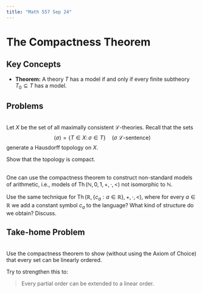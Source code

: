 ```yaml
---
title: "Math 557 Sep 24"
---
```


# The Compactness Theorem

## Key Concepts

- **Theorem:** A theory $T$ has a model if and only if every finite subtheory $T_0 \subseteq T$ has a model.

## Problems

::: {#exr-}
\
Let $X$ be the set of all maximally consistent $\mathcal{L}$-theories. Recall that the sets
$$\langle \sigma \rangle = \{ T \in X \colon \sigma \in T\} \quad (\sigma \text{ $\mathcal{L}$-sentence})$$
generate a Hausdorff topology on $X$. 

Show that the topology is compact.
:::


:::{#exr-}
\
One can use the compactness theorem to construct non-standard models of arithmetic, i.e., models of $\operatorname{Th}(\mathbb{N}, 0, 1, +, \cdot, <)$ not isomorphic to $\mathbb{N}$.

Use the same technique for $\operatorname{Th}(\mathbb{R}, \{c_a : a \in \mathbb{R}\}, +, \cdot, <)$, where for every $a \in \mathbb{R}$ we add a constant symbol $c_a$ to the language? What kind of structure do we obtain? Discuss.
:::

::: {.callout-important}
## Take-home Problem
\
Use the compactness theorem to show (without using the Axiom of Choice) that every set can be linearly ordered.

Try to strengthen this to:

> Every partial order can be extended to a linear order.
:::


